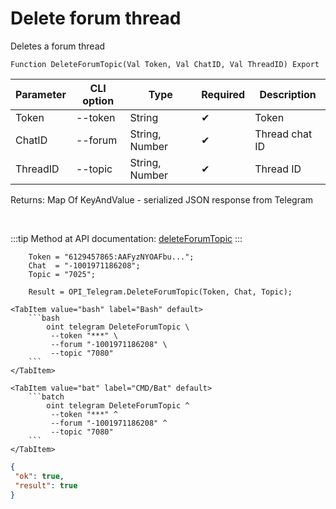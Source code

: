 ﻿---
sidebar_position: 6
---


# Delete forum thread
 Deletes a forum thread



`Function DeleteForumTopic(Val Token, Val ChatID, Val ThreadID) Export`

  | Parameter | CLI option | Type | Required | Description |
  |-|-|-|-|-|
  | Token | --token | String | &#x2714; | Token |
  | ChatID | --forum | String, Number | &#x2714; | Thread chat ID |
  | ThreadID | --topic | String, Number | &#x2714; | Thread ID |

  
  Returns:  Map Of KeyAndValue - serialized JSON response from Telegram

<br/>

:::tip
Method at API documentation: [deleteForumTopic](https://core.telegram.org/bots/api#deleteforumtopic)
:::
<br/>


```bsl title="1C:Enterprise/OneScript code example"
    Token = "6129457865:AAFyzNYOAFbu...";
    Chat  = "-1001971186208";
    Topic = "7025";

    Result = OPI_Telegram.DeleteForumTopic(Token, Chat, Topic);
```
 

 <Tabs>
  
    <TabItem value="bash" label="Bash" default>
        ```bash
            oint telegram DeleteForumTopic \
             --token "***" \
             --forum "-1001971186208" \
             --topic "7080"
        ```
    </TabItem>
  
    <TabItem value="bat" label="CMD/Bat" default>
        ```batch
            oint telegram DeleteForumTopic ^
             --token "***" ^
             --forum "-1001971186208" ^
             --topic "7080"
        ```
    </TabItem>
</Tabs>


```json title="Result"
{
 "ok": true,
 "result": true
}
```
